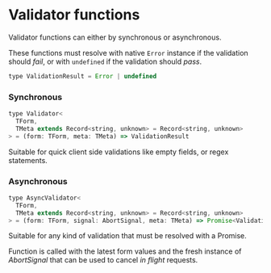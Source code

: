# Validator functions

Validator functions can either by synchronous or asynchronous.

These functions must resolve with native `Error` instance if the validation should _fail_, or with `undefined`
if the validation should _pass_.

```js
type ValidationResult = Error | undefined
```

### Synchronous

```js
type Validator<
  TForm,
  TMeta extends Record<string, unknown> = Record<string, unknown>
> = (form: TForm, meta: TMeta) => ValidationResult
```

Suitable for quick client side validations like empty fields, or regex statements.

### Asynchronous

```js
type AsyncValidator<
  TForm,
  TMeta extends Record<string, unknown> = Record<string, unknown>
> = (form: TForm, signal: AbortSignal, meta: TMeta) => Promise<ValidationResult>
```

Suitable for any kind of validation that must be resolved with a Promise.

Function is called with the latest form values and the fresh instance of _AbortSignal_ that
can be used to cancel _in flight_ requests.
